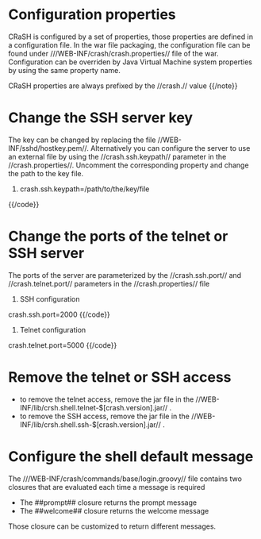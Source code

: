 = Configuration properties =

CRaSH is configured by a set of properties, those properties are defined in a configuration file. In the war file packaging,
the configuration file can be found under ///WEB-INF/crash/crash.properties// file of the war. Configuration can be overriden
by Java Virtual Machine system properties by using the same property name.

{{note}}
CRaSH properties are always prefixed by the //crash.// value
{{/note}}

= Change the SSH server key =

The key can be changed by replacing the file //WEB-INF/sshd/hostkey.pem//. Alternatively you can configure the server
to use an external file by using the //crash.ssh.keypath// parameter in the //crash.properties//. Uncomment the corresponding
property and change the path to the key file.

{{code}}
#crash.ssh.keypath=/path/to/the/key/file
{{/code}}

= Change the ports of the telnet or SSH server =

The ports of the server are parameterized by the //crash.ssh.port// and //crash.telnet.port// parameters in the //crash.properties// file

{{code}}
# SSH configuration
crash.ssh.port=2000
{{/code}}

{{code}}
# Telnet configuration
crash.telnet.port=5000
{{/code}}

= Remove the telnet or SSH access =

* to remove the telnet access, remove the jar file in the //WEB-INF/lib/crsh.shell.telnet-$[crash.version].jar// .
* to remove the SSH access, remove the jar file in the //WEB-INF/lib/crsh.shell.ssh-$[crash.version].jar// .

= Configure the shell default message =

The ///WEB-INF/crash/commands/base/login.groovy// file contains two closures that are evaluated each time a message is required

* The ##prompt## closure returns the prompt message
* The ##welcome## closure returns the welcome message

Those closure can be customized to return different messages.
